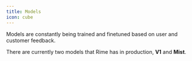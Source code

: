 ```yaml
---
title: Models
icon: cube
---
```


Models are constantly being trained and finetuned based on user and customer feedback. 

There are currently two models that Rime has in production, **V1** and **Mist**.